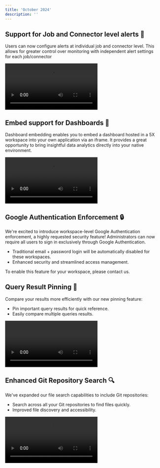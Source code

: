 ```yaml
---
title: 'October 2024'
description: ''
---
```


## Support for Job and Connector level alerts 🎉
Users can now configure alerts at individual job and connector level. This allows for greater control over monitoring with independent alert settings for each job/connector

<Frame>
<video
  src="https://docs.5x.co/assets/medias/Job_alerts-06b9697c8fd5d226d0380526a8f06041.mp4"
  controls
>
</video>
</Frame>

## Embed support for Dashboards 🎯
Dashboard embedding enables you to embed a dashboard hosted in a 5X workspace into your own application via an iframe. It provides a great opportunity to bring insightful data analytics directly into your native environment. 

<Frame>
<video
  src="https://docs.5x.co/assets/medias/Embed-1c1e731985463d37f093c55695e3e317.mp4"
  controls
>
</video>
</Frame>

## Google Authentication Enforcement 🔒

We're excited to introduce workspace-level Google Authentication enforcement, a highly requested security feature! Administrators can now require all users to sign in exclusively through Google Authentication.

- Traditional email + password login will be automatically disabled for these workspaces.
- Enhanced security and streamlined access management.

<Note>
To enable this feature for your workspace, please contact us.
</Note>

## Query Result Pinning 📌

Compare your results more efficiently with our new pinning feature:

- Pin important query results for quick reference.
- Easily compare multiple queries results.

<Frame>
<video
  src="https://docs.5x.co/assets/medias/Pin_tabs-5e35fa613c5c49c19985f159a08f9e03.mp4"
  controls
>
</video>
</Frame>

## Enhanced Git Repository Search 🔍

We've expanded our file search capabilities to include Git repositories:

- Search across all your Git repositories to find files quickly.
- Improved file discovery and accessibility.

<Frame>
<video
  src="https://docs.5x.co/assets/medias/Search-48ecadb71df37d9ee27e788e55e150ca.mp4"
  controls
>
</video>
</Frame>
